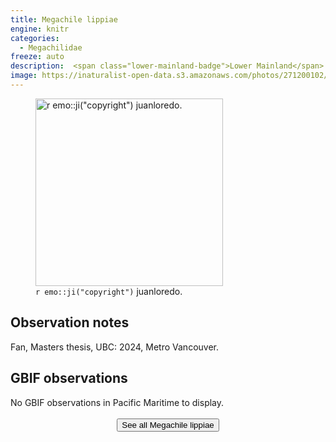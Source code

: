 ```yaml
---
title: Megachile lippiae
engine: knitr
categories:
  - Megachilidae
freeze: auto
description:  <span class="lower-mainland-badge">Lower Mainland</span>
image: https://inaturalist-open-data.s3.amazonaws.com/photos/271200102/medium.jpg
---
```

![`r emo::ji("copyright")` juanloredo.](https://inaturalist-open-data.s3.amazonaws.com/photos/271200102/medium.jpg){height=300}

## Observation notes  
Fan, Masters thesis, UBC: 2024, Metro <span class="hl-place-name">Vancouver</span>.

## GBIF observations  
No GBIF observations in Pacific Maritime to display.
<br><br>
<center>


<a href="https://inaturalist.ca/observations?place_id=any&subview=map&taxon_id=309085"><button type="button" class="btn btn-secondary">See all Megachile lippiae <i class="fa-solid fa-arrow-up-right-from-square"></i> </button></a>
</center>

